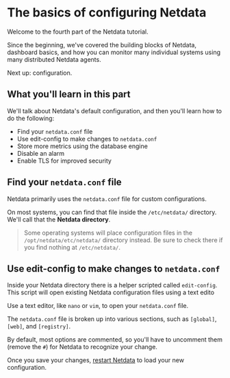 # The basics of configuring Netdata

Welcome to the fourth part of the Netdata tutorial.

Since the beginning, we've covered the building blocks of Netdata, dashboard basics, and how you can monitor many
individual systems using many distributed Netdata agents.

Next up: configuration.

## What you'll learn in this part

We'll talk about Netdata's default configuration, and then you'll learn how to do the following:

-   Find your `netdata.conf` file
-   Use edit-config to make changes to `netdata.conf`
-   Store more metrics using the database engine
-   Disable an alarm
-   Enable TLS for improved security

## Find your `netdata.conf` file

Netdata primarily uses the `netdata.conf` file for custom configurations.

On most systems, you can find that file inside the `/etc/netdata/` directory. We'll call that the **Netdata directory**.

> Some operating systems will place configuration files in the `/opt/netdata/etc/netdata/` directory instead. Be sure to
> check there if you find nothing at `/etc/netdata/`.

## Use edit-config to make changes to `netdata.conf`

Inside your Netdata directory there is a helper scripted called `edit-config`. This script will open existing Netdata
configuration files using a text edito

Use a text editor, like `nano` or `vim`, to open your `netdata.conf` file.

The `netdata.conf` file is broken up into various sections, such as `[global]`, `[web]`, and `[registry]`. 



By default, most options are commented, so you'll have to uncomment them (remove the `#`) for Netdata to recognize your
change.

Once you save your changes, [restart Netdata](../getting-started.md#start-stop-and-restart-netdata) to load your new configuration.

